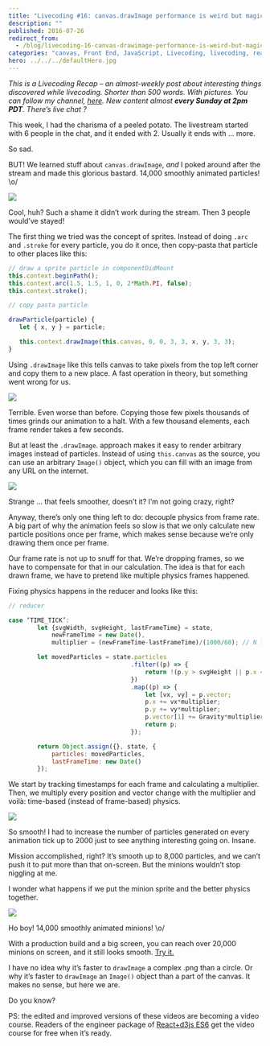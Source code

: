 ```yaml
---
title: "Livecoding #16: canvas.drawImage performance is weird but magical"
description: ""
published: 2016-07-26
redirect_from:
  - /blog/livecoding-16-canvas-drawimage-performance-is-weird-but-magical/swizec/6881
categories: "canvas, Front End, JavaScript, Livecoding, livecoding, react, Technical"
hero: ../../../defaultHero.jpg
---
```


_This is a Livecoding Recap – an almost-weekly post about interesting things discovered while livecoding. Shorter than 500 words. With pictures. You can follow my channel, [here](https://livecoding.tv/swizec). New content almost **every Sunday at 2pm PDT**. There’s live chat ?_

This week, I had the charisma of a peeled potato. The livestream started with 6 people in the chat, and it ended with 2. Usually it ends with … more.

So sad.

BUT! We learned stuff about `canvas.drawImage`, _and_ I poked around after the stream and made this glorious bastard. 14,000 smoothly animated particles! \\o/

![](./img/eSfblPT.gif)

Cool, huh? Such a shame it didn’t work during the stream. Then 3 people would’ve stayed!

The first thing we tried was the concept of sprites. Instead of doing `.arc` and `.stroke` for every particle, you do it once, then copy-pasta that particle to other places like this:

```javascript
// draw a sprite particle in componentDidMount
this.context.beginPath();
this.context.arc(1.5, 1.5, 1, 0, 2*Math.PI, false);
this.context.stroke();

// copy pasta particle

drawParticle(particle) {
   let { x, y } = particle;

   this.context.drawImage(this.canvas, 0, 0, 3, 3, x, y, 3, 3);
}
```

Using `.drawImage` like this tells canvas to take pixels from the top left corner and copy them to a new place. A fast operation in theory, but something went wrong for us.

![](./img/902lShK.gif)

Terrible. Even worse than before. Copying those few pixels thousands of times grinds our animation to a halt. With a few thousand elements, each frame render takes a few seconds.

But at least the `.drawImage`. approach makes it easy to render arbitrary images instead of particles. Instead of using `this.canvas` as the source, you can use an arbitrary `Image()` object, which you can fill with an image from any URL on the internet.

![](./img/K3JIWBY.gif)

Strange … that feels smoother, doesn’t it? I’m not going crazy, right?

Anyway, there’s only one thing left to do: decouple physics from frame rate. A big part of why the animation feels so slow is that we only calculate new particle positions once per frame, which makes sense because we’re only drawing them once per frame.

Our frame rate is not up to snuff for that. We’re dropping frames, so we have to compensate for that in our calculation. The idea is that for each drawn frame, we have to pretend like multiple physics frames happened.

Fixing physics happens in the reducer and looks like this:

```javascript
// reducer

case ‘TIME_TICK’:
        let {svgWidth, svgHeight, lastFrameTime} = state,
            newFrameTime = new Date(),
            multiplier = (newFrameTime-lastFrameTime)/(1000/60); // N frames dropped

        let movedParticles = state.particles
                                  .filter((p) => {
                                      return !(p.y > svgHeight || p.x < 0 || p.x > svgWidth);
                                  })
                                  .map((p) => {
                                      let [vx, vy] = p.vector;
                                      p.x += vx*multiplier;
                                      p.y += vy*multiplier;
                                      p.vector[1] += Gravity*multiplier;
                                      return p;
                                  });

        return Object.assign({}, state, {
            particles: movedParticles,
            lastFrameTime: new Date()
        });
```

We start by tracking timestamps for each frame and calculating a multiplier. Then, we multiply every position and vector change with the multiplier and voilà: time-based (instead of frame-based) physics.

![](./img/tQ1aiHw.gif)

So smooth! I had to increase the number of particles generated on every animation tick up to 2000 just to see anything interesting going on. Insane.

Mission accomplished, right? It’s smooth up to 8,000 particles, and we can’t push it to put more than that on-screen. But the minions wouldn’t stop niggling at me.

I wonder what happens if we put the minion sprite and the better physics together.

![](./img/JW4MSzk.gif)

Ho boy! 14,000 smoothly animated minions! \\o/

With a production build and a big screen, you can reach over 20,000 minions on screen, and it still looks smooth. [Try it.](http://swizec.github.io/react-particles-experiment/)

I have no idea why it’s faster to `drawImage` a complex .png than a circle. Or why it’s faster to `drawImage` an `Image()` object than a part of the canvas. It makes no sense, but here we are.

Do you know?

PS: the edited and improved versions of these videos are becoming a video course. Readers of the engineer package of [React+d3js ES6](https://swizec.com/reactd3js/) get the video course for free when it’s ready.
